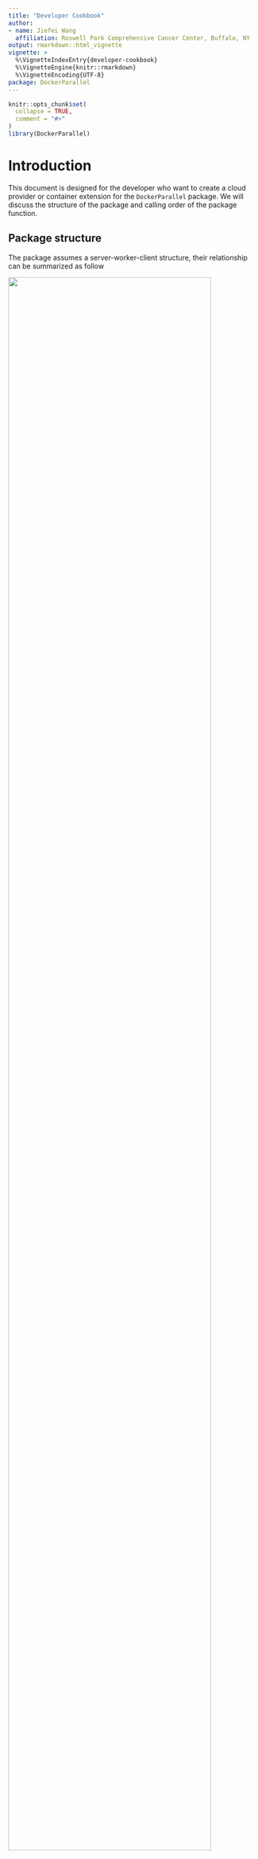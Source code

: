 ```yaml
---
title: "Developer Cookbook"
author: 
- name: Jiefei Wang
  affiliation: Roswell Park Comprehensive Cancer Center, Buffalo, NY
output: rmarkdown::html_vignette
vignette: >
  %\VignetteIndexEntry{developer-cookbook}
  %\VignetteEngine{knitr::rmarkdown}
  %\VignetteEncoding{UTF-8}
package: DockerParallel
---
```



```r
knitr::opts_chunk$set(
  collapse = TRUE,
  comment = "#>"
)
library(DockerParallel)
```

# Introduction
This document is designed for the developer who want to create a cloud provider or container extension for the `DockerParallel` package. We will discuss the structure of the package and calling order of the package function.

## Package structure
The package assumes a server-worker-client structure, their relationship can be summarized as follow

![](server-worker-client.jpg){width=90%}

When the user creates a `DockerCluster` object, the object serves as the client. The server will receive the computation jobs from the client and send them to the workers. The server and workers are defined by the `DockerContainer` objects. They can be dynamically created on the cloud using the functions provided by the corresponding `CloudProvider` object. However, it is possible to have the server and some workers running outside of the cloud as the user might have them in some other platforms.

The design of the package is twofold. It contains two sets of APIs, user APIs and developer APIs. The user APIs are called by the user to start the cluster on the cloud. The developer APIs are all S4 generics and should be defined by the developer to collect the container information and deploy the container on the cloud. Below shows the difference between the user and developer APIs

![](package-structure.jpg){width=90%}

The user issues the high-level command to the `DockerCluster` object(e.g. `startCluster`). The `DockerCluster` object will call the downstream functions to supply what the user needs. `DockerCluster` class contains fives major slots, `cloudConfig`, `cloudRuntime`, `cloudProvider`, `serverContainer` and `workerContainer`.
`CloudConfig` stores the cluster static settings such as  `jobQueueName` and `workerNumber`.
`CloudRuntime` keeps the runtime information of the server and workers. `CloudProvider` provides the functions to run the container on the cloud and `DockerContainer` defines which container should be used. As the cluster might need to deploy both the server and workers, the `DockerCluster` object defines both `serverContainer` and `workerContainer` as its slots. Since a `DockerCluster` object corresponds to a cluster on the cloud, all the before-mentioned components behave like the environment object in R. Therefore, it is possible to change the value in the `DockerCluster` object inside a function and broadcast the effect to the same object outside of the function.

The reference class `CloudProvider` and `DockerContainer` are generalizable, the developer can define a new cloud provider by defining a new class which inherits `CloudProvider`. The same rule applies to `DockerContainer` as well. In the rest of the document, we will discuss the implementation details of the `DockerCluster` object.

## The big picture
In this section, we use the function `DockerCluster$startCluster` as an example to show how the components of the `DockerCluster` object work together to deploy a cluster on the cloud.

![](start-cluster.png){width=90%}

The gray color means the function is from `DockerCluster`, red means the `CloudProvider` and blue means the `DockerContainer`. Note that the flowchart only contains these three classes as `CloudConfig` and `CloudRuntime` are purely the class for storing the cluster information. In most cases, it is `DockerCluster`'s job to manage the data in the cluster, there is no need to change the value of `CloudConfig` and `CloudRuntime` in the function defined for `CloudProvider` or `DockerContainer`. The only exception is the function `reconnectDockerCluster` where the cloud provider is responsible for setting all the values in the cluster.

## Accessor functions
The package provides getters/setters for the developer to access the values in the `DockerCluster` object. The first argument is always the `DockerCluster` object. The high-level accessors are
```r
.getCloudProvider
.getCloudConfig
.getServerContainer
.getWorkerContainer
.getCloudRuntime
```
Note that there are no setters for them as they are of the reference class. The accessors for the `CloudConfig` values are
```r
## Getter
.getJobQueueName
.getExpectedWorkerNumber
.getWorkerHardware
.getServerHardware
.getServerWorkerSameLAN
.getServerClientSameLAN
.getServerPassword
.getServerPort

## Setter
.setJobQueueName
.setExpectedWorkerNumber
.setWorkerHardware
.setServerHardware
.setServerWorkerSameLAN
.setServerClientSameLAN
.setServerPassword
.setServerPort
```
The accessors for the `CloudRuntime` values are
```r
## Getter
.getServerFromOtherSource
.getServerPrivateIp
.getServerPrivatePort
.getServerPublicIp
.getServerPublicPort

## Setter
.setServerFromOtherSource
.setServerPrivateIp
.setServerPrivatePort
.setServerPublicIp
.setServerPublicPort
```
In most cases, only the getter are required to be called by the developer when developing the cloud provider or the container.


# The docker container
`DockerContainer` defines the docker image and its environment variables. Its class definition is
```r
setRefClass(
    "DockerContainer",
    fields = list(
        name = "character",
        backend = "character",
        maxWorkerNum = "integer",
        environment = "list",
        image = "character"
    )
)
```
where `name` is the name of the container and backend is the name of the parallel backend used by the cluster. `maxWorkerNum` defines the maximum number of workers that can be run in the same container. `environment` is the environment variable in the container. `image` is the image used by the container. Note that a minimum container should define at least the `image` slot. The other slots are optional.

The generic function for the `DockerContainer` class are
```r
configServerContainerEnv
configWorkerContainerEnv
registerParallelBackend
deregisterParallelBackend
getServerContainer
getExportedNames
getExportedObject
```
A minimum container should override `configServerContainerEnv`, `configWorkerContainerEnv`, `registerParallelBackend` and `deregisterParallelBackend`. The rest is optional.


## Configure the container environment
The motivation for configuring the container environment is to allow developer to pass the cluster data(e.g. server password) to the container before deploying it on the cloud(please see [The big picture](#The-big-picture)). Therefore, server can be password protected and worker can find the server via the settings in the environment variable. The function prototypes are

```r
getGeneric("configServerContainerEnv")
```
and
```r
getGeneric("configWorkerContainerEnv")
```
where `container` is the worker container and `cluster` is the `DockerCluster` object. `workerNumber` defines how many workers should be run in the same container. Please keep in mind that the user might also define the environment variables in the container, so you should insert your environment variables to `DockerContainer$environment`, not overwrite the entire environment object.

Since the container object is a reference object, it is recommended to call `$copy()` before set the environment variable to avoid the side affect.

## Parallel backend
It is the container's duty to register the parallel backend as neither the cloud provider nor the cluster knows which backend your container supports and how to register it. The function prototypes are
```r
getGeneric("registerParallelBackend")

```
and
```r
getGeneric("deregisterParallelBackend")
```
where `container` is the worker container and `cluster` is the `DockerCluster` object. The backend can be anything defined globally that allow the user to do the parallel computing. The popular parallel frameworks  are `foreach` and `BiocParallel`. Other frameworks are also possible. The default `deregisterParallelBackend` can deregister the foreach backend. If your backend is not from `foreach`, you should define `deregisterParallelBackend`.

## Server container
The function `getServerContainer` is purely for obtaining the server container from the worker container. By doing so the user only need to provide the worker container to the cluster. The prototype is
```r
getGeneric("getServerContainer")
```
This function is optional, but we recommend to define it as otherwise the user must explicitly provide both the server and worker container to the cluster if both need to be deployed by the cloud.

## Extension to the container
You can export the functions and variables in the container via `getExportedNames` and `getExportedObject`. The prototypes are
```r
getGeneric("getExportedNames")
```
and
```r
getGeneric("getExportedObject")
```
`getExportedNames` defines the exported names and `getExportedObject` gets the exported object.
They will be called by the cluster and the user can see the exported objects from `DockerCluster$serverContainer$...` and `DockerCluster$workerContainer$...`. 

If the exported object is a function, the exported function will be defined in an environment such that the `DockerCluster` object is implicitly assigned to the variable `cluster`. In other words, the exported function can use the variable `cluster` without defining it. For example, if we export the function
```r
foo <- function(){
  cluster$startCluster()
}
```
the user can call `foo` via `DockerCluster$workerContainer$foo()` with no argument and the cluster will be started. This can be useful if the developer needs to change anything in the cluster without asking the user to provide the `DockerCluster` object. If the function has the argument  `cluster`, the argument will be removed from the function when the function is exported to the user. The user would not be bothered with the redundant `cluster` argument.

# The cloud provider
`CloudProvider` provides functions to deploy the container on the cloud. Its generic functions are
```r
initializeCloudProvider
runDockerServer
stopDockerServer
getServerStatus
getDockerServerIp
setDockerWorkerNumber
getDockerWorkerNumbers
dockerClusterExists
reconnectDockerCluster
cleanupDockerCluster
```
most function names should be self-explained and we will introduce them in the following sections. A minimum cloud provider only needs to define `runDockerServer`, `stopDockerServer`, `getDockerServerIp`, `setDockerWorkerNumber`. However, many important features will be missing if you do not define the optional functions.

## Initialize the cloud provider
`initializeCloudProvider` allows the developer to initialize the cloud provider. It will be automatically called by the `DockerCluster` before running the server and workers on the cloud. This function can be omitted if the cloud provider does not require any initialization. Its generic is
```r
getGeneric("initializeCloudProvider")
```
where the `provider` is the cloud provider object, `cluster` is the `DockerCluster` object which contains the `provider`. `verbose` is an integer showing the verbose level.

## run the server/worker container
`runDockerServer` and `setDockerWorkerNumber` implement the core functions of the cloud provider. The generics are
```r
getGeneric("runDockerServer")

getGeneric("setDockerWorkerNumber")
```
where `container` should be an object that inherits from `DockerContainer`. `hardware` is from the class `DockerHardware`. `workerNumber` indicates how many workers should be run on the cloud. There is no return value for these generics.

The provider needs to make sure the worker number meets the user requirement. If some workers are died due to an unexpected reason, `DockerCluster` will call `setDockerWorkerNumber` to ask the provider to update the workers.

Not all slots in the `container` object need to be used by the cloud provider. Only the slots `name`, `environment` and `image` should be handled. The `environment` slot in the container has been configured before passing to the cloud provider as [The big picture](#The-big-picture)) shows. However, the worker number is set to 1 for each container. If the cloud provider have enough resources to support multiple workers in one container, the provider should call `configWorkerContainerEnv` with the new worker number again to overwrite the previous settings. This can make the worker deployment faster sometimes. It is providers responsibility to make sure the worker number does not exceed the number limitation specified in `container$maxWorkerNum`

The argument `hardware` specifies the hardware for each container. As the hardware is different for each cloud provider, the base class `DockerHardware` only contains the most import hardware parameters, that is, it only has the slots `cpu`, `memory` and `id`. Although the cluster does not have any hard restriction on how these three parameters will be explained by the cloud provider, we recommend to explain them as follow

1. `cpu`: The CPU unit used by each worker, 1024 units corresponds to a physical CPU core.
2. `memory`: The memory in MB used by each worker.
3. `id`: The id of the hardware. It is a character that is only meaningful for the provider. This can be ignored if the cloud provider do not need this slot.

## Get the IPs of the running container
`getDockerServerIp` needs to return the public/private IP of the container. Its generic is
```r
getGeneric("getDockerServerIp")
```
The return value should be a name list with four elements `publicIp`, `publicPort`, `privateIp` and `privatePort`. If the server does not have the public endpoint, the public IP and port can be `NULL`.

## Get the worker status
The `DockerCluster` object will use `getDockerWorkerNumbers` to check the worker status. The prototype is 
```r
getGeneric("getDockerWorkerNumbers")
```
The return value is a named list with `initializing` and `running` elements. Each of them is an integer indicating how many workers are in that status.


## Check if the same cluster has existed on the cluster
Sometimes users might have a running cluster on the cloud and want to reuse the same cluster. The functions `dockerClusterExists` and `reconnectDockerCluster` are designed to achieve it. The generics are
```r
getGeneric("dockerClusterExists")

getGeneric("reconnectDockerCluster")
```
Two cluster is considered the same if they have the same `jobQueueName` in `CloudConfig`.  Reconnecting to the same cluster is tricky, the provider needs to store the cluster data in a secret place and recover them later as the user requests. The package provides `getDockerStaticData` to quickly extract the data from the cluster. The generic is
```r
getGeneric("getDockerStaticData")
```
Where `x` should be the `DockerCluster` object. The method for `DockerCluster` will apply the same generic again on `cloudConfig`, `workerContainer` and `serverContainer` to obtain the data in the slots of `DockerCluster`. 

When reconnecting, the provider can find the extracted data from the cloud and use `setDockerStaticData` to recover them. Its generic is
```r
getGeneric("setDockerStaticData")
```
The slot `cloudConfig`, `workerContainer` and `serverContainer` in the `DockerCluster` object will be recovered. `CloudRuntime` should be automatically updated by the function call to `getDockerServerIp` and `getDockerWorkerNumbers` after `reconnectDockerCluster` returns. Therefore, it is expected that the provider is functional once `reconnectDockerCluster` returns the control to the `DockerCluster` object. 

## Cleanup the cloud resources
The package provides `cleanupDockerCluster` to delete the resources on the cloud when the cluster is not needed. Its generic is
```r
getGeneric("cleanupDockerCluster")
```
where `deep` means whether to perform a deep cleanup. This generic will only be called when the cluster has been stopped and all server and workers has been removed. 

## Extension to the provider
The provider also supports exporting APIs to the user, it follows the same rule as the container and user can find them in `cluster$cloudProvider$...`. Please see [Extension to the container](#Extension-to-the-container)) for the details.


# Unit test for the extension
We provide a general purpose unit test function for the developers to test their extensions. The test function uses `testthat` framework. Since the package needs a provider and a container package to work, the developer needs to define both components in the test file. 
```r
provider <- ECSFargateProvider::ECSFargateProvider()
container <- BiocFEDRContainer::BiocFEDRWorkerContainer()
generalDockerClusterTest(
  cloudProvider = provider, 
  workerContainer = container,
  workerNumber = 3L,
  testReconnect = TRUE)
```
Please see `?generalDockerClusterTest` for more information, 
